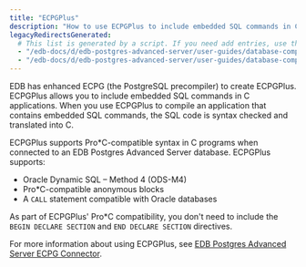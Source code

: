 ```yaml
---
title: "ECPGPlus"
description: "How to use ECPGPlus to include embedded SQL commands in C applications"
legacyRedirectsGenerated:
  # This list is generated by a script. If you need add entries, use the `legacyRedirects` key.
  - "/edb-docs/d/edb-postgres-advanced-server/user-guides/database-compatibility-for-oracle-developers-guide/9.6/Database_Compatibility_for_Oracle_Developers_Guide_v9.6.1.122.html"
  - "/edb-docs/d/edb-postgres-advanced-server/user-guides/database-compatibility-for-oracle-developers-guide/9.5/Database_Compatibility_for_Oracle_Developers_Guide.1.347.html"
---
```


<div id="ecpgplus" class="registered_link"></div>

EDB has enhanced ECPG (the PostgreSQL precompiler) to create ECPGPlus. ECPGPlus allows you to include embedded SQL commands in C applications. When you use ECPGPlus to compile an application that contains embedded SQL commands, the SQL code is syntax checked and translated into C.

ECPGPlus supports Pro\*C-compatible syntax in C programs when connected to an EDB Postgres Advanced Server database. ECPGPlus supports:

-   Oracle Dynamic SQL – Method 4 (ODS-M4)
-   Pro\*C-compatible anonymous blocks
-   A `CALL` statement compatible with Oracle databases

As part of ECPGPlus' Pro\*C compatibility, you don't need to include the `BEGIN DECLARE SECTION` and `END DECLARE SECTION` directives.

For more information about using ECPGPlus, see [EDB Postgres Advanced Server ECPG Connector](/epas/latest/).


